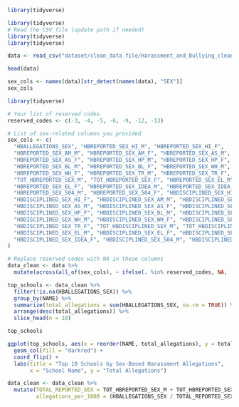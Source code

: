 ```r
library(tidyverse)
```
```r
library(tidyverse)
# Read the CSV file (update path if needed)
library(tidyverse)
library(tidyverse)

data <- read_csv("dataset/clean_data file/Harassment_and_Bullying_clean.csv")

```
```r
head(data)
```
```r
sex_cols <- names(data)[str_detect(names(data), "SEX")]
sex_cols
```
```r
library(tidyverse)

# Your list of reserved codes
reserved_codes <- c(-3, -4, -5, -6, -9, -12, -13)

# List of sex-related columns you provided
sex_cols <- c(
  "HBALLEGATIONS_SEX", "HBREPORTED_SEX_HI_M", "HBREPORTED_SEX_HI_F",
  "HBREPORTED_SEX_AM_M", "HBREPORTED_SEX_AM_F", "HBREPORTED_SEX_AS_M",
  "HBREPORTED_SEX_AS_F", "HBREPORTED_SEX_HP_M", "HBREPORTED_SEX_HP_F",
  "HBREPORTED_SEX_BL_M", "HBREPORTED_SEX_BL_F", "HBREPORTED_SEX_WH_M",
  "HBREPORTED_SEX_WH_F", "HBREPORTED_SEX_TR_M", "HBREPORTED_SEX_TR_F",
  "TOT_HBREPORTED_SEX_M", "TOT_HBREPORTED_SEX_F", "HBREPORTED_SEX_EL_M",
  "HBREPORTED_SEX_EL_F", "HBREPORTED_SEX_IDEA_M", "HBREPORTED_SEX_IDEA_F",
  "HBREPORTED_SEX_504_M", "HBREPORTED_SEX_504_F", "HBDISCIPLINED_SEX_HI_M",
  "HBDISCIPLINED_SEX_HI_F", "HBDISCIPLINED_SEX_AM_M", "HBDISCIPLINED_SEX_AM_F",
  "HBDISCIPLINED_SEX_AS_M", "HBDISCIPLINED_SEX_AS_F", "HBDISCIPLINED_SEX_HP_M",
  "HBDISCIPLINED_SEX_HP_F", "HBDISCIPLINED_SEX_BL_M", "HBDISCIPLINED_SEX_BL_F",
  "HBDISCIPLINED_SEX_WH_M", "HBDISCIPLINED_SEX_WH_F", "HBDISCIPLINED_SEX_TR_M",
  "HBDISCIPLINED_SEX_TR_F", "TOT_HBDISCIPLINED_SEX_M", "TOT_HBDISCIPLINED_SEX_F",
  "HBDISCIPLINED_SEX_EL_M", "HBDISCIPLINED_SEX_EL_F", "HBDISCIPLINED_SEX_IDEA_M",
  "HBDISCIPLINED_SEX_IDEA_F", "HBDISCIPLINED_SEX_504_M", "HBDISCIPLINED_SEX_504_F"
)

# Replace reserved codes with NA in these columns
data_clean <- data %>%
  mutate(across(all_of(sex_cols), ~ ifelse(. %in% reserved_codes, NA, .)))

```

```r
top_schools <- data_clean %>%
  filter(!is.na(HBALLEGATIONS_SEX)) %>%
  group_by(NAME) %>%
  summarize(total_allegations = sum(HBALLEGATIONS_SEX, na.rm = TRUE)) %>%
  arrange(desc(total_allegations)) %>%
  slice_head(n = 10)

top_schools

```
```r
ggplot(top_schools, aes(x = reorder(NAME, total_allegations), y = total_allegations)) +
  geom_col(fill = "darkred") +
  coord_flip() +
  labs(title = "Top 10 Schools by Sex-Based Harassment Allegations",
       x = "School Name", y = "Total Allegations")

```

```r
data_clean <- data_clean %>%
  mutate(TOTAL_REPORTED_SEX = TOT_HBREPORTED_SEX_M + TOT_HBREPORTED_SEX_F,
         allegations_per_1000 = (HBALLEGATIONS_SEX / TOTAL_REPORTED_SEX) * 1000)

```

